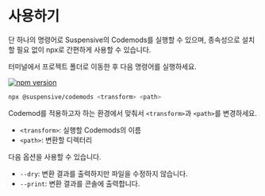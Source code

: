# 사용하기

단 하나의 명령어로 Suspensive의 Codemods를 실행할 수 있으며, 종속성으로 설치할 필요 없이 npx로 간편하게 사용할 수 있습니다.

터미널에서 프로젝트 폴더로 이동한 후 다음 명령어를 실행하세요.

[![npm version](https://img.shields.io/npm/v/@suspensive/codemods?color=000&labelColor=000&logo=npm)](https://www.npmjs.com/package/@suspensive/codemods)

```bash filename="Terminal"
npx @suspensive/codemods <transform> <path>
```

Codemod를 적용하고자 하는 환경에서 맞춰서 `<transform>`과 `<path>`를 변경하세요.

- `<transform>`: 실행할 Codemods의 이름
- `<path>`: 변환할 디렉터리

다음 옵션을 사용할 수 있습니다.

- `--dry`: 변환 결과를 출력하지만 파일을 수정하지 않습니다.
- `--print`: 변환 결과를 콘솔에 출력합니다.
